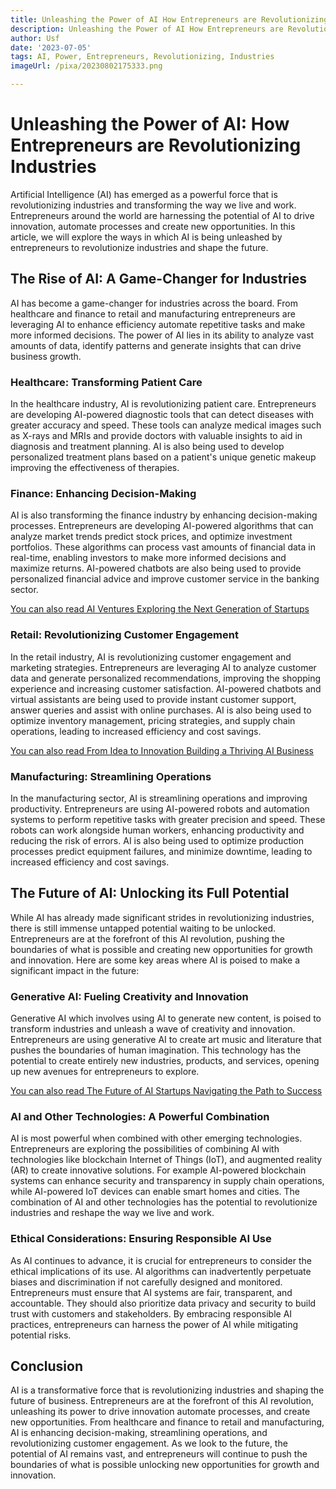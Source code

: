 ```yaml
---
title: Unleashing the Power of AI How Entrepreneurs are Revolutionizing Industries
description: Unleashing the Power of AI How Entrepreneurs are Revolutionizing Industries
author: Usf
date: '2023-07-05'
tags: AI, Power, Entrepreneurs, Revolutionizing, Industries
imageUrl: /pixa/20230802175333.png

---
```

# Unleashing the Power  of AI: How Entrepreneurs are Revolutionizing Industries

Artificial Intelligence (AI) has emerged as a powerful  force that is revolutionizing industries and transforming the way we live and work. Entrepreneurs around the world are harnessing the potential of AI to drive innovation, automate processes and create new opportunities. In this article, we  will explore  the ways  in which AI is being unleashed by  entrepreneurs to revolutionize  industries and  shape the future.

## The Rise of AI: A Game-Changer for Industries

AI  has become a game-changer for industries across the board.  From healthcare and finance to retail and manufacturing entrepreneurs are leveraging AI to enhance efficiency automate repetitive  tasks and make  more informed decisions. The power of AI lies in  its ability to analyze vast amounts of data, identify patterns  and generate insights that can drive business growth.

### Healthcare: Transforming Patient Care

In  the healthcare  industry, AI is  revolutionizing patient care. Entrepreneurs are developing AI-powered diagnostic tools that can detect diseases with greater accuracy and speed. These tools can analyze medical images such as X-rays and MRIs and provide doctors with valuable insights to aid in diagnosis and treatment planning. AI is also being used to develop personalized treatment plans based on a patient's unique genetic makeup  improving the effectiveness of therapies.

### Finance: Enhancing Decision-Making

AI is also transforming the finance industry by enhancing decision-making processes. Entrepreneurs are  developing AI-powered algorithms that can analyze market trends predict stock prices, and optimize  investment portfolios. These algorithms can  process vast  amounts of financial data in  real-time, enabling investors  to make more  informed  decisions and maximize returns.  AI-powered chatbots are also being used to provide  personalized financial advice and improve customer service in the banking sector.

[You can also  read AI Ventures Exploring the  Next Generation of Startups](AI%20Ventures%20Exploring%20the%20Next%20Generation%20of%20Startups)


### Retail: Revolutionizing Customer  Engagement

In the retail industry, AI is revolutionizing customer engagement and marketing strategies. Entrepreneurs are leveraging AI to analyze customer data  and generate personalized recommendations, improving  the shopping experience and increasing customer satisfaction. AI-powered chatbots and virtual assistants are being used to provide instant customer support, answer queries and assist with online purchases. AI is also being used to optimize inventory management, pricing strategies, and supply chain operations, leading  to increased efficiency and cost  savings.

[You can also read From Idea to Innovation Building a Thriving AI Business](From%20Idea%20to%20Innovation%20Building%20a%20Thriving%20AI%20Business)


###  Manufacturing:  Streamlining  Operations

In the manufacturing sector, AI is streamlining operations and  improving productivity. Entrepreneurs are  using AI-powered robots and automation  systems to perform repetitive tasks with greater precision and speed. These robots can  work alongside human  workers, enhancing productivity and reducing the risk of errors. AI is also being used to optimize production processes predict equipment failures, and minimize downtime, leading to increased efficiency and cost savings.

## The Future of AI: Unlocking  its Full Potential

While AI has already made significant strides in revolutionizing industries, there is still immense untapped potential waiting to be unlocked.  Entrepreneurs are at the forefront  of  this AI revolution, pushing the  boundaries of what  is possible and creating new opportunities for  growth and innovation. Here are some key areas where AI is poised to make  a significant impact in  the future:

### Generative  AI: Fueling Creativity and Innovation

Generative AI which involves using AI to generate new content, is poised  to transform  industries and unleash a wave of creativity and innovation.  Entrepreneurs are using generative AI to  create  art music  and literature that pushes the boundaries of human imagination. This technology has the potential  to create  entirely new industries, products, and services, opening up new avenues for entrepreneurs to explore.

[You can also read The Future of AI Startups Navigating the Path to Success](The%20Future%20of%20AI%20Startups%20Navigating%20the%20Path%20to%20Success)


### AI and  Other  Technologies: A Powerful Combination

AI  is most  powerful when combined  with other emerging technologies. Entrepreneurs are exploring the possibilities of combining AI with technologies like blockchain Internet of Things (IoT), and augmented reality (AR) to create innovative solutions. For example AI-powered blockchain systems can enhance security and transparency in supply chain operations, while AI-powered IoT devices can enable smart homes and cities. The combination of AI and other  technologies has the potential to revolutionize industries and reshape the way we live and  work.

### Ethical Considerations: Ensuring Responsible  AI Use

As AI continues to  advance, it is crucial for entrepreneurs to consider the ethical implications of its use. AI algorithms can inadvertently perpetuate biases and discrimination if not carefully designed and monitored. Entrepreneurs must ensure that AI systems are fair, transparent, and accountable. They  should also  prioritize data privacy and security to build trust with customers and stakeholders. By embracing responsible AI practices, entrepreneurs can  harness the power of AI while mitigating potential risks.

## Conclusion

AI is a transformative force that is revolutionizing industries and shaping the future of business. Entrepreneurs are at the forefront of this AI  revolution, unleashing its power  to drive innovation automate processes, and create new opportunities. From healthcare and finance to retail  and manufacturing,  AI is  enhancing  decision-making, streamlining operations, and revolutionizing customer engagement. As we  look to the future, the potential of AI remains vast, and entrepreneurs will  continue  to  push the boundaries of what is possible unlocking new opportunities  for growth and innovation.